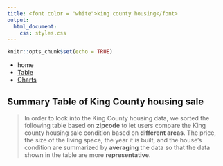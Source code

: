 ```yaml
---
title: <font color = "white">king county housing</font>
output:
  html_document:
    css: styles.css
---
```


```r
knitr::opts_chunk$set(echo = TRUE)
```

<div id = "navbar">
  <ul id = "a">
    <li id = "b">
      <a id = "left" class = "active">
        home
      </a>
    </li>
    <li id="b">
      <a id = "left" href = "table.html">
        Table
      </a>
    </li>
    <li id="b">
      <a id = "left" href = "charts.html">
        Charts
      </a>
    </li>
  </ul>
</div>

## Summary Table of King County housing sale

> In order to look into the King County housing data, we sorted the following table based on **zipcode** to let users compare the King county housing sale condition based on **different areas**. The price, the size of the living space, the year it is built, and the house's condition are summarized by **averaging** the data so that the data shown in the table are more **representative**. 

